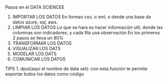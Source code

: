 Pasos en el DATA SCIENCEE

1. IMPORTAR LOS DATOS
    En formao csv, o xml, o desde una base da datos azure, sql, aws.
2. LIMPIAR LOS DATOS
    Lo que se hara es hacer información util, donde las columnas son indicadores, y cada fila una observación
    En los primeros 2 pasos se lleva un 80%
3. TRANSFORMAR LOS DATOS
4. VISUALIZAR LOS DATS
5. MODELAR LOS DATS
6. COMUNICAR LOS DATOS


TIPS
1. dput(aqui el nombre de data set): con esta función te permite exportar todos los datos como código


